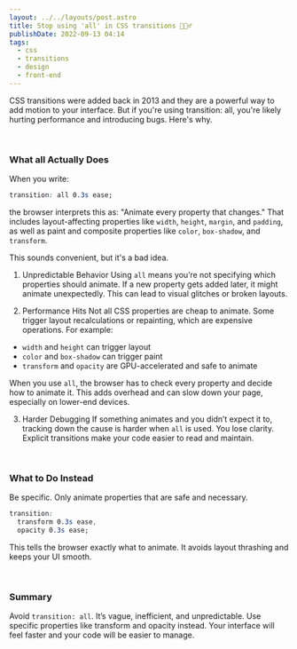 ```yaml
---
layout: ../../layouts/post.astro
title: Stop using 'all' in CSS transitions 🙅🏻‍♂️
publishDate: 2022-09-13 04:14
tags:
  - css
  - transitions
  - design
  - front-end
---
```


CSS transitions were added back in 2013 and they are a powerful way to add motion to your interface. But if you're using transition: all, you're likely hurting performance and introducing bugs. Here's why.

<br />

### What all Actually Does

When you write:

```css
transition: all 0.3s ease;
```

the browser interprets this as: "Animate every property that changes." That includes layout-affecting properties like `width`, `height`, `margin`, and `padding`, as well as paint and composite properties like `color`, `box-shadow`, and `transform`.

This sounds convenient, but it's a bad idea.

1. Unpredictable Behavior
   Using `all` means you’re not specifying which properties should animate. If a new property gets added later, it might animate unexpectedly. This can lead to visual glitches or broken layouts.

2. Performance Hits
   Not all CSS properties are cheap to animate. Some trigger layout recalculations or repainting, which are expensive operations. For example:

- `width` and `height` can trigger layout
- `color` and `box-shadow` can trigger paint
- `transform` and `opacity` are GPU-accelerated and safe to animate

When you use `all`, the browser has to check every property and decide how to animate it. This adds overhead and can slow down your page, especially on lower-end devices.

3. Harder Debugging
   If something animates and you didn’t expect it to, tracking down the cause is harder when `all` is used. You lose clarity. Explicit transitions make your code easier to read and maintain.

<br />

### What to Do Instead

Be specific. Only animate properties that are safe and necessary.

```css
transition:
  transform 0.3s ease,
  opacity 0.3s ease;
```

This tells the browser exactly what to animate. It avoids layout thrashing and keeps your UI smooth.

<br />

### Summary

Avoid `transition: all`. It’s vague, inefficient, and unpredictable. Use specific properties like transform and opacity instead. Your interface will feel faster and your code will be easier to manage.
